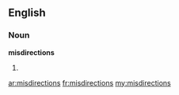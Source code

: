 ==English==
===Noun===
'''misdirections'''

#{{plural of|[[misdirection]]}}

[[ar:misdirections]]
[[fr:misdirections]]
[[my:misdirections]]